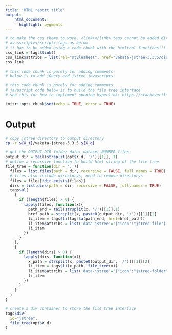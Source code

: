 ```yaml
---
title: 'HTML report title'
output:
    html_document:
      highlight: pygments
---
```


```r
# to make the css theme to work, <link></link> tags cannot be added directly 
# as <script></script> tags as below.
# it has to be added using a code chunk with the htmltool functions!!!
css_link = tags$link()
css_link$attribs = list(rel="stylesheet", href="vakata-jstree-3.3.5/dist/themes/default/style.min.css")
css_link
```

```r
# this code chunk is purely for adding comments
# below is to add jQuery and jstree javascripts
```
<script src="https://code.jquery.com/jquery-3.3.1.min.js"></script>
<script src="vakata-jstree-3.3.5/dist/jstree.min.js"></script>

```r
# this code chunk is purely for adding comments
# javascript code below is to build the file tree interface
# see this for how to implement opening hyperlink: https://stackoverflow.com/questions/18611317/how-to-get-i-get-leaf-nodes-in-jstree-to-open-their-hyperlink-when-clicked-when
```
<script>
  $(function () {
    // create an instance when the DOM is ready
    $('#jstree').jstree().bind("select_node.jstree", function (e, data) {
     window.open( data.node.a_attr.href, data.node.a_attr.target )
    });
  });
</script>

```r
knitr::opts_chunk$set(echo = TRUE, error = TRUE)
```





















# Output

```bash
# copy jstree directory to output directory
cp -r ${X_t}/vakata-jstree-3.3.5 ${X_d}
```

```r
# get the OUTPUT_DIR folder data: dataset_NUMBER_files
output_dir = tail(strsplit(opt$X_d, '/')[[1]], 1)
# define a recursive function to build html string of the file tree
file_tree = function(dir = '.'){
  files = list.files(path = dir, recursive = FALSE, full.names = TRUE)
  # files also include directorys, need to remove directorys
  files = files[!dir.exists(files)]
  dirs = list.dirs(path = dir, recursive = FALSE, full.names = TRUE)
  tags$ul(
    {
      if (length(files) > 0) {
        lapply(files, function(x){
          path_end = tail(strsplit(x, '/')[[1]],1)
          href_path = strsplit(x, paste0(output_dir, '/'))[[1]][2]
          li_item = tags$li(tags$a(path_end, href=href_path))
          li_item$attribs = list('data-jstree'='{"icon":"jstree-file"}')
          li_item
        })
      }
    },
    {
      if (length(dirs) > 0) {
        lapply(dirs, function(x){
          x_path = strsplit(x, paste0(output_dir, '/'))[[1]][2]
          li_item = tags$li(x_path, file_tree(x))
          li_item$attribs = list('data-jstree'='{"icon":"jstree-folder"}')
          li_item
        })
      }
    }
  )
}
```

```r
# create a div container to store the file tree interface
tags$div(
  id="jstree",
  file_tree(opt$X_d)
)
```

